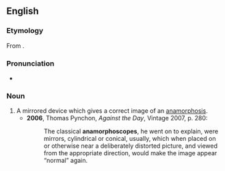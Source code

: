 ==English==

===Etymology===
From {{suffix|en|anamorphosis|scope}}.

===Pronunciation===
* {{IPA|/ænəˈmɔːfəskəʊp/|lang=en}}

===Noun===
{{en-noun}}

# A mirrored device which gives a correct image of an [[anamorphosis]].
#* '''2006''', Thomas Pynchon, ''Against the Day'', Vintage 2007, p. 280:
#*: The classical '''anamorphoscopes''', he went on to explain, were mirrors, cylindrical or conical, usually, which when placed on or otherwise near a deliberately distorted picture, and viewed from the appropriate direction, would make the image appear “normal” again.